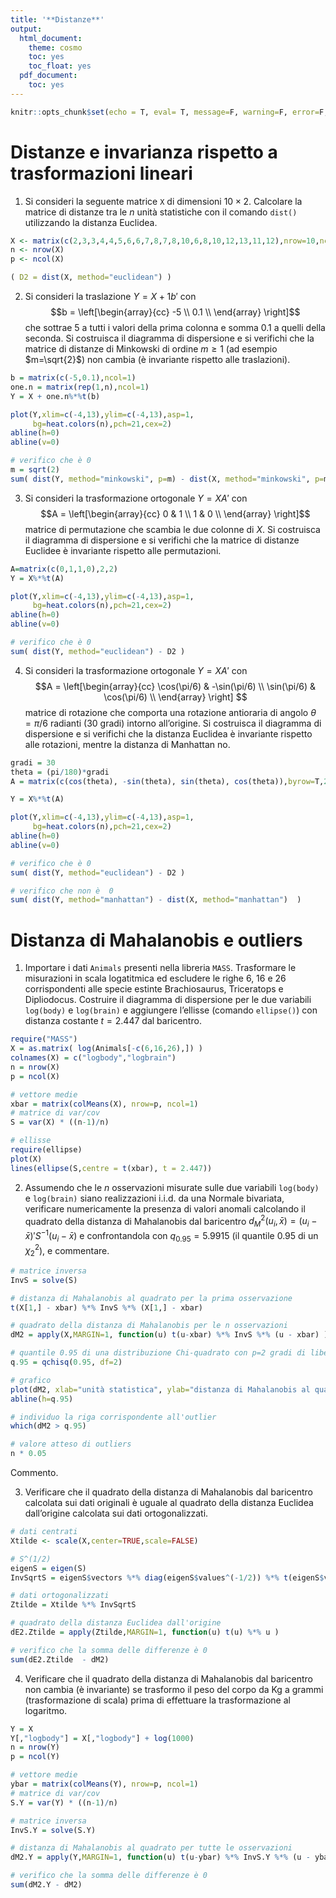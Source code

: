 ```yaml
---
title: '**Distanze**'
output:
  html_document:
    theme: cosmo
    toc: yes
    toc_float: yes
  pdf_document:
    toc: yes
---
```



```r
knitr::opts_chunk$set(echo = T, eval= T, message=F, warning=F, error=F, comment=NA, cache=F, R.options=list(width=220))
```

# Distanze e invarianza rispetto a trasformazioni lineari

1. Si consideri la seguente matrice `X` di dimensioni $10 \times 2$. Calcolare la matrice di distanze tra le $n$ unità statistiche con il comando `dist()` utilizzando la distanza Euclidea. 

```r
X <- matrix(c(2,3,3,4,4,5,6,6,7,8,7,8,10,6,8,10,12,13,11,12),nrow=10,ncol=2)
n <- nrow(X)
p <- ncol(X)

( D2 = dist(X, method="euclidean") )
```


2. Si consideri la traslazione $Y = X + 1b'$ con
$$b = \left[\begin{array}{cc}
-5 \\
0.1 \\
\end{array}
\right]$$
che sottrae 5 a tutti i valori della
prima colonna e somma 0.1 a quelli della seconda. Si costruisca il diagramma di dispersione e si verifichi che la matrice di distanze di Minkowski di ordine $m\geq 1$ (ad esempio $m=\sqrt{2}$) non cambia (è invariante rispetto alle traslazioni). 

```r
b = matrix(c(-5,0.1),ncol=1)
one.n = matrix(rep(1,n),ncol=1)
Y = X + one.n%*%t(b)

plot(Y,xlim=c(-4,13),ylim=c(-4,13),asp=1,
     bg=heat.colors(n),pch=21,cex=2)
abline(h=0)
abline(v=0)

# verifico che è 0
m = sqrt(2)
sum( dist(Y, method="minkowski", p=m) - dist(X, method="minkowski", p=m) )
```



3. Si consideri la trasformazione ortogonale $Y = XA'$ con
$$A = \left[\begin{array}{cc}
0 & 1 \\
1 & 0   \\
\end{array}
\right]$$ matrice di permutazione che scambia le due colonne di $X$. Si costruisca il diagramma di dispersione e si verifichi che la matrice di distanze Euclidee è invariante rispetto alle permutazioni. 


```r
A=matrix(c(0,1,1,0),2,2)
Y = X%*%t(A)

plot(Y,xlim=c(-4,13),ylim=c(-4,13),asp=1,
     bg=heat.colors(n),pch=21,cex=2)
abline(h=0)
abline(v=0)

# verifico che è 0
sum( dist(Y, method="euclidean") - D2 )

```



4. Si consideri la trasformazione ortogonale $Y = XA'$ con
$$A = \left[\begin{array}{cc}
\cos(\pi/6) &  -\sin(\pi/6)  \\
 \sin(\pi/6) & \cos(\pi/6)   \\
\end{array}
\right] $$
 matrice di rotazione che comporta una rotazione antioraria di angolo $\theta=\pi/6$ radianti (30 gradi) intorno all'origine. Si costruisca il diagramma di dispersione e si verifichi che la distanza Euclidea è invariante rispetto alle rotazioni, mentre la distanza di Manhattan no. 


```r
gradi = 30
theta = (pi/180)*gradi
A = matrix(c(cos(theta), -sin(theta), sin(theta), cos(theta)),byrow=T,2,2)

Y = X%*%t(A)

plot(Y,xlim=c(-4,13),ylim=c(-4,13),asp=1,
     bg=heat.colors(n),pch=21,cex=2)
abline(h=0)
abline(v=0)

# verifico che è 0
sum( dist(Y, method="euclidean") - D2 )

# verifico che non è  0
sum( dist(Y, method="manhattan") - dist(X, method="manhattan")  )

```

# Distanza di Mahalanobis e outliers

1. Importare i dati `Animals` presenti nella libreria `MASS`. 
Trasformare le misurazioni in scala logatitmica ed escludere le righe 6, 16 e 26 corrispondenti alle specie estinte Brachiosaurus, Triceratops e Dipliodocus. Costruire il diagramma di dispersione per le due variabili `log(body)` e `log(brain)` e aggiungere l'ellisse (comando `ellipse()`) con distanza costante $t=2.447$ dal baricentro.

```r
require("MASS")
X = as.matrix( log(Animals[-c(6,16,26),]) )
colnames(X) = c("logbody","logbrain")
n = nrow(X)
p = ncol(X)

# vettore medie
xbar = matrix(colMeans(X), nrow=p, ncol=1)
# matrice di var/cov
S = var(X) * ((n-1)/n)

# ellisse
require(ellipse)
plot(X)
lines(ellipse(S,centre = t(xbar), t = 2.447))
```


2. Assumendo che le $n$ osservazioni misurate sulle due variabili `log(body)` e `log(brain)` siano realizzazioni i.i.d. da una Normale bivariata, verificare numericamente la presenza di valori anomali calcolando il quadrato della distanza di Mahalanobis dal baricentro $d_M^2(u_i,\bar{x}) = (u_i - \bar{x})' S^{-1} (u_i - \bar{x})$ e confrontandola con  $q_{0.95} = 5.9915$ (il quantile  0.95 di un $\chi^{2}_2$), e commentare. 

```r
# matrice inversa
InvS = solve(S)

# distanza di Mahalanobis al quadrato per la prima osservazione
t(X[1,] - xbar) %*% InvS %*% (X[1,] - xbar)

# quadrato della distanza di Mahalanobis per le n osservazioni
dM2 = apply(X,MARGIN=1, function(u) t(u-xbar) %*% InvS %*% (u - xbar) )

# quantile 0.95 di una distribuzione Chi-quadrato con p=2 gradi di libertà
q.95 = qchisq(0.95, df=2)

# grafico 
plot(dM2, xlab="unità statistica", ylab="distanza di Mahalanobis al quadrato")
abline(h=q.95)

# individuo la riga corrispondente all'outlier
which(dM2 > q.95)

# valore atteso di outliers 
n * 0.05
```

Commento. 


3. Verificare che il quadrato della distanza di Mahalanobis dal baricentro calcolata sui dati originali è uguale al quadrato della distanza Euclidea dall'origine calcolata sui dati ortogonalizzati. 

```r
# dati centrati
Xtilde <- scale(X,center=TRUE,scale=FALSE)

# S^(1/2)
eigenS = eigen(S)
InvSqrtS = eigenS$vectors %*% diag(eigenS$values^(-1/2)) %*% t(eigenS$vectors) 

# dati ortogonalizzati
Ztilde = Xtilde %*% InvSqrtS 

# quadrato della distanza Euclidea dall'origine
dE2.Ztilde = apply(Ztilde,MARGIN=1, function(u) t(u) %*% u )

# verifico che la somma delle differenze è 0
sum(dE2.Ztilde  - dM2)
```


4. Verificare che il quadrato della distanza di Mahalanobis dal baricentro non cambia (è invariante) se trasformo il peso del corpo da Kg a grammi (trasformazione di scala) prima di effettuare la trasformazione al logaritmo.

```r

Y = X
Y[,"logbody"] = X[,"logbody"] + log(1000)
n = nrow(Y)
p = ncol(Y)

# vettore medie
ybar = matrix(colMeans(Y), nrow=p, ncol=1)
# matrice di var/cov
S.Y = var(Y) * ((n-1)/n)

# matrice inversa
InvS.Y = solve(S.Y)

# distanza di Mahalanobis al quadrato per tutte le osservazioni
dM2.Y = apply(Y,MARGIN=1, function(u) t(u-ybar) %*% InvS.Y %*% (u - ybar) )

# verifico che la somma delle differenze è 0
sum(dM2.Y - dM2)

```




